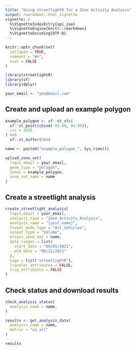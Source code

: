 ```yaml
---
title: "Using streetlightR for a Zone Activity Analysis"
output: rmarkdown::html_vignette
vignette: >
  %\VignetteIndexEntry{api_zaa}
  %\VignetteEngine{knitr::rmarkdown}
  %\VignetteEncoding{UTF-8}
---
```


```r
knitr::opts_chunk$set(
  collapse = TRUE,
  comment = "#>",
  eval = FALSE
)
```

```r
library(streetlightR)
library(sf)
library(dplyr)

your_email <- "you@email.com"
```

## Create and upload an example polygon

```r
example_polygon <- sf::st_sfc(
  sf::st_point(cbind(-93.09, 44.95)),
  crs = 4326
) %>%
  sf::st_buffer(500)

name <- paste0("example_polygon_", Sys.time())

upload_zone_set(
  login_email = your_email,
  geom_type = "polygon",
  zones = example_polygon,
  zone_set_name = name
)
```

## Create a streetlight analysis

```r
create_streetlight_analysis(
  login_email = your_email,
  analysis_type = "Zone_Activity_Analysis",
  analysis_name = "{your_name}",
  travel_mode_type = "All_Vehicles",
  output_type = "Volume",
  origin_zone_set = name,
  date_ranges = list(
    start_date = "05/01/2021",
    end_date = "08/31/2021"
  ),
  tags = list("streetlightR"),
  traveler_attributes = FALSE,
  trip_attributes = FALSE
)
```

## Check status and download results

```r
check_analysis_status(
  analysis_name = name,
)

results <- get_analysis_data(
  analysis_name = name,
  metric = "za_all"
)

results
```
